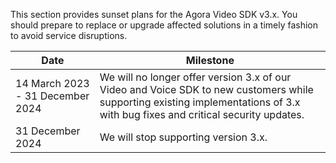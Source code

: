 

<PlatformWrapper platform = "web">
<SDKSunsetPlan/>
</PlatformWrapper>

<PlatformWrapper  notAllowed = "web">

This section provides sunset plans for the Agora Video SDK v3.x. You should prepare to replace or upgrade affected
  solutions in a timely fashion to avoid service disruptions.

| Date                              | Milestone                                                                                                                          |
|-----------------------------------| -----------------------------------------------------------------------------------------------------------------------------------|
| 14 March 2023 - 31 December 2024 | We will no longer offer version 3.x of our Video and Voice SDK to new customers while supporting existing implementations of 3.x with bug fixes and critical security updates.|
| 31 December 2024 | We will stop supporting version 3.x.|

</PlatformWrapper>